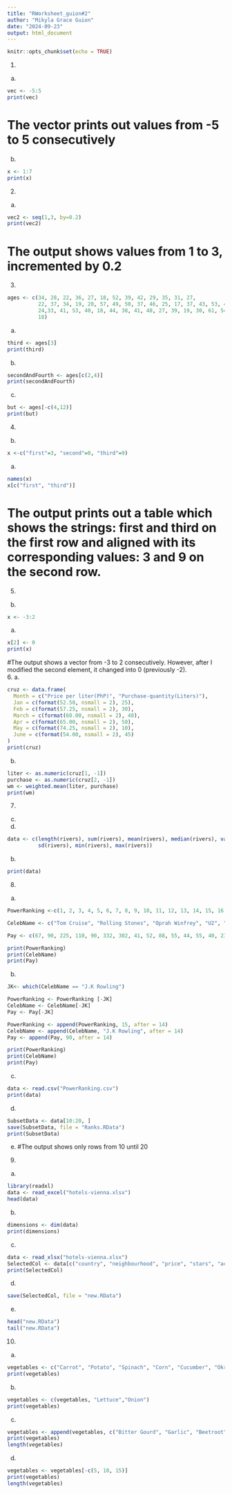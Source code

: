 ```yaml
---
title: "RWorksheet_guion#2"
author: "Mikyla Grace Guion"
date: "2024-09-23"
output: html_document
---
```


```r
knitr::opts_chunk$set(echo = TRUE)
```
1.
a.
```r
vec <- -5:5
print(vec)
```
# The vector prints out values from -5 to 5 consecutively
b.
```r
x <- 1:7
print(x) 
```
2.
a.
```r
vec2 <- seq(1,3, by=0.2)
print(vec2)
```
# The output shows values from 1 to 3, incremented by 0.2
3.
```r
ages <- c(34, 28, 22, 36, 27, 18, 52, 39, 42, 29, 35, 31, 27,
          22, 37, 34, 19, 20, 57, 49, 50, 37, 46, 25, 17, 37, 43, 53, 41, 51, 35,
          24,33, 41, 53, 40, 18, 44, 38, 41, 48, 27, 39, 19, 30, 61, 54, 58, 26,
          18)
```
a.
```r
third <- ages[3]
print(third)
```
b.
```r
secondAndFourth <- ages[c(2,4)]
print(secondAndFourth)
```
c.
```r
but <- ages[-c(4,12)]
print(but)

```
4.
b.
```r
x <-c("first"=3, "second"=0, "third"=9)
```
a.
```r
names(x)
x[c("first", "third")]
```
# The output prints out a table which shows the strings: first and third on the first row and aligned with its corresponding values: 3 and 9 on the second row. 
5.
b.
```r
x <- -3:2
```
a.
```r
x[2] <- 0
print(x)
```
#The output shows a vector from -3 to 2 consecutively. However, after I modified the second element, it changed into 0 (previously -2).  
6.
a.
```r
cruz <- data.frame(
  Month = c("Price per liter(PhP)", "Purchase-quantity(Liters)"),
  Jan = c(format(52.50, nsmall = 2), 25),                   
  Feb = c(format(57.25, nsmall = 2), 30),
  March = c(format(60.00, nsmall = 2), 40),
  Apr = c(format(65.00, nsmall = 2), 50),
  May = c(format(74.25, nsmall = 2), 10),
  June = c(format(54.00, nsmall = 2), 45)
)
print(cruz)
```

b.

```r
liter <- as.numeric(cruz[1, -1])  
purchase <- as.numeric(cruz[2, -1])
wm <- weighted.mean(liter, purchase)
print(wm) 
```
7.
c.
a.
```r
data <- c(length(rivers), sum(rivers), mean(rivers), median(rivers), var(rivers),
          sd(rivers), min(rivers), max(rivers))
```
b.
```r
print(data)
```
8.
a.
```r
PowerRanking <-c(1, 2, 3, 4, 5, 6, 7, 8, 9, 10, 11, 12, 13, 14, 15, 16, 17, 18, 19, 20, 21, 22, 23, 24, 25)

CelebName <- c("Tom Cruise", "Rolling Stones", "Oprah Winfrey", "U2", "Tiger Woods", "Steven Spielberg", "Howard Stern", "50 Cent", "Cast of the Sopranos", "Dan Brown", "Bruce Springsteen", "Donald Trump", "Muhammad Ali", "Paul McCartney", "George Lucas", "Elton John", "David Letterman", "Phil Mickelson", "J.K Rowling", "Bradd Pitt", "Peter Jackson", "Dr. Phil McGaw", "Jay Lenon", "Celine Dion", "Kobe Bryant")

Pay <- c(67, 90, 225, 110, 90, 332, 302, 41, 52, 88, 55, 44, 55, 40, 233, 34, 40, 47, 75, 25, 39, 45, 32, 40, 31 )

print(PowerRanking)
print(CelebName)
print(Pay)
```
b.
```r
JK<- which(CelebName == "J.K Rowling")

PowerRanking <- PowerRanking [-JK]
CelebName <- CelebName[-JK]
Pay <- Pay[-JK]

PowerRanking <- append(PowerRanking, 15, after = 14)
CelebName <- append(CelebName, "J.K Rowling", after = 14)
Pay <- append(Pay, 90, after = 14)

print(PowerRanking)
print(CelebName)
print(Pay)
```
c.

```r
data <- read.csv("PowerRanking.csv")
print(data)
```
d.
```r
SubsetData <- data[10:20, ]
save(SubsetData, file = "Ranks.RData")
print(SubsetData)
```
e.
#The output shows only rows from 10 until 20

9.
a.
```r
library(readxl)
data <- read_excel("hotels-vienna.xlsx")
head(data)
```
b.
```r
dimensions <- dim(data)               
print(dimensions)       
```
c.
```r
data <- read_xlsx("hotels-vienna.xlsx")
SelectedCol <- data[c("country", "neighbourhood", "price", "stars", "accommodation_type", "rating")]
print(SelectedCol)
```
d.
```r
save(SelectedCol, file = "new.RData")
```
e.
```r
head("new.RData")
tail("new.RData")
```




10.
a.
```r
vegetables <- c("Carrot", "Potato", "Spinach", "Corn", "Cucumber", "Okra", "Cabbage", "Cauliflower", "Tomato", "Pumpkin")
print(vegetables)
```
b.
```r
vegetables <- c(vegetables, "Lettuce","Onion")
print(vegetables)
```
c.
```r
vegetables <- append(vegetables, c("Bitter Gourd", "Garlic", "Beetroot", "Eggplant"), after = 5)
print(vegetables)
length(vegetables)
```
d.
```r
vegetables <- vegetables[-c(5, 10, 15)]
print(vegetables)
length(vegetables)
```






